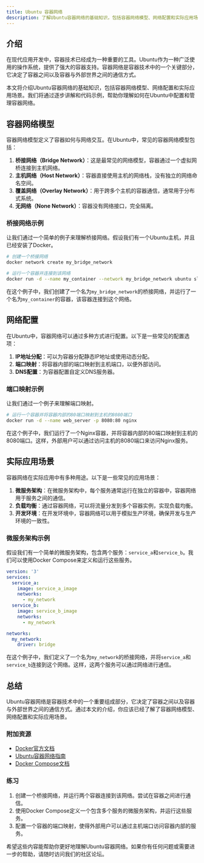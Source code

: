 ```yaml
---
title: Ubuntu 容器网络
description: 了解Ubuntu容器网络的基础知识，包括容器网络模型、网络配置和实际应用场景。
---
```


## 介绍

在现代应用开发中，容器技术已经成为一种重要的工具。Ubuntu作为一种广泛使用的操作系统，提供了强大的容器支持。容器网络是容器技术中的一个关键部分，它决定了容器之间以及容器与外部世界之间的通信方式。

本文将介绍Ubuntu容器网络的基础知识，包括容器网络模型、网络配置和实际应用场景。我们将通过逐步讲解和代码示例，帮助你理解如何在Ubuntu中配置和管理容器网络。

## 容器网络模型

容器网络模型定义了容器如何与网络交互。在Ubuntu中，常见的容器网络模型包括：

1. **桥接网络（Bridge Network）**：这是最常见的网络模型，容器通过一个虚拟网桥连接到主机网络。
2. **主机网络（Host Network）**：容器直接使用主机的网络栈，没有独立的网络命名空间。
3. **覆盖网络（Overlay Network）**：用于跨多个主机的容器通信，通常用于分布式系统。
4. **无网络（None Network）**：容器没有网络接口，完全隔离。

### 桥接网络示例

让我们通过一个简单的例子来理解桥接网络。假设我们有一个Ubuntu主机，并且已经安装了Docker。

```bash
# 创建一个桥接网络
docker network create my_bridge_network

# 运行一个容器并连接到该网络
docker run -d --name my_container --network my_bridge_network ubuntu sleep infinity
```

在这个例子中，我们创建了一个名为`my_bridge_network`的桥接网络，并运行了一个名为`my_container`的容器，该容器连接到这个网络。

## 网络配置

在Ubuntu中，容器网络可以通过多种方式进行配置。以下是一些常见的配置选项：

1. **IP地址分配**：可以为容器分配静态IP地址或使用动态分配。
2. **端口映射**：将容器内部的端口映射到主机端口，以便外部访问。
3. **DNS配置**：为容器配置自定义DNS服务器。

### 端口映射示例

让我们通过一个例子来理解端口映射。

```bash
# 运行一个容器并将容器内部的80端口映射到主机的8080端口
docker run -d --name web_server -p 8080:80 nginx
```

在这个例子中，我们运行了一个Nginx容器，并将容器内部的80端口映射到主机的8080端口。这样，外部用户可以通过访问主机的8080端口来访问Nginx服务。

## 实际应用场景

容器网络在实际应用中有多种用途。以下是一些常见的应用场景：

1. **微服务架构**：在微服务架构中，每个服务通常运行在独立的容器中，容器网络用于服务之间的通信。
2. **负载均衡**：通过容器网络，可以将流量分发到多个容器实例，实现负载均衡。
3. **开发环境**：在开发环境中，容器网络可以用于模拟生产环境，确保开发与生产环境的一致性。

### 微服务架构示例

假设我们有一个简单的微服务架构，包含两个服务：`service_a`和`service_b`。我们可以使用Docker Compose来定义和运行这些服务。

```yaml
version: '3'
services:
  service_a:
    image: service_a_image
    networks:
      - my_network
  service_b:
    image: service_b_image
    networks:
      - my_network

networks:
  my_network:
    driver: bridge
```

在这个例子中，我们定义了一个名为`my_network`的桥接网络，并将`service_a`和`service_b`连接到这个网络。这样，这两个服务可以通过网络进行通信。

## 总结

Ubuntu容器网络是容器技术中的一个重要组成部分，它决定了容器之间以及容器与外部世界之间的通信方式。通过本文的介绍，你应该已经了解了容器网络模型、网络配置和实际应用场景。

### 附加资源

- [Docker官方文档](https://docs.docker.com/)
- [Ubuntu容器网络指南](https://ubuntu.com/containers)
- [Docker Compose文档](https://docs.docker.com/compose/)

### 练习

1. 创建一个桥接网络，并运行两个容器连接到该网络。尝试在容器之间进行通信。
2. 使用Docker Compose定义一个包含多个服务的微服务架构，并运行这些服务。
3. 配置一个容器的端口映射，使得外部用户可以通过主机端口访问容器内部的服务。

希望这些内容能帮助你更好地理解Ubuntu容器网络。如果你有任何问题或需要进一步的帮助，请随时访问我们的社区论坛。